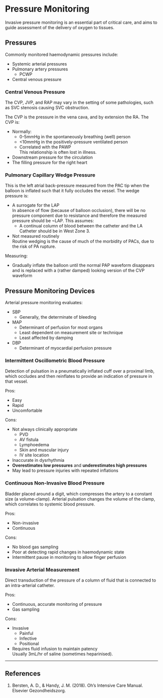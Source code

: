 # Pressure Monitoring

Invasive pressure monitoring is an essential part of critical care, and aims to guide assessment of the delivery of oxygen to tissues.

## Pressures

Commonly monitored haemodynamic pressures include:

* Systemic arterial pressures
* Pulmonary artery pressures
	* PCWP
* Central venous pressure

### Central Venous Pressure

:::column-margin
The CVP, JVP, and RAP may vary in the setting of some pathologies, such as SVC stenosis causing SVC obstruction.
:::

The CVP is the pressure in the vena cava, and by extension the RA. The CVP is:

* Normally:
	* 0-5mmHg in the spontaneously breathing (well) person
	* <10mmHg in the positively-pressure ventilated person
	* Correlated with the PAWP\
	This relationship is often lost in illness. 
* Downstream pressure for the circulation
* The filling pressure for the right heart


### Pulmonary Capillary Wedge Pressure

This is the left atrial back-pressure measured from the PAC tip when the balloon is inflated such that it fully occludes the vessel. The wedge pressure is:

* A surrogate for the LAP\
In absence of flow (because of balloon occlusion), there will be no pressure component due to resistance and therefore the measured pressure should be ~LAP. This assumes:
	* A continual column of blood between the catheter and the LA\
	Catheter should be in West Zone 3.
* Not measured routinely\
Routine wedging is the cause of much of the morbidity of PACs, due to the risk of PA rupture.


Measuring:

* Gradually inflate the balloon until the normal PAP waveform disappears and is replaced with a (rather damped) looking version of the CVP waveform


## Pressure Monitoring Devices

Arterial pressure monitoring evaluates:

* SBP\
	* Generally, the determinate of bleeding
* MAP
	* Determinant of perfusion for most organs
	* Least dependent on measurement site or technique
	* Least affected by damping
* DBP
	* Determinant of myocardial perfusion pressure

### Intermittent Oscillometric Blood Pressure

Detection of pulsation in a pneumatically inflated cuff over a proximal limb, which occludes and then reinflates to provide an indication of pressure in that vessel.

Pros:

* Easy
* Rapid
* Uncomfortable

Cons:

* Not always clinically appropriate
	* PVD
	* AV fistula
	* Lymphoedema
	* Skin and muscular injury
	* IV site location
* Inaccurate in dysrhythmia
* **Overestimates low pressures** and **underestimates high pressures**
* May lead to pressure injuries with repeated inflations


### Continuous Non-Invasive Blood Pressure

Bladder placed around a digit, which compresses the artery to a constant size (a volume-clamp). Arterial pulsation changes the volume of the clamp, which correlates to systemic blood pressure.

Pros:

* Non-invasive
* Continuous

Cons:

* No blood gas sampling
* Poor at detecting rapid changes in haemodynamic state
* Intermittent pause in monitoring to allow finger perfusion


### Invasive Arterial Measurement

Direct transduction of the pressure of a column of fluid that is connected to an intra-arterial catheter.

Pros:

* Continuous, accurate monitoring of pressure
* Gas sampling

Cons:

* Invasive
	* Painful
	* Infective
	* Positional
* Requires fluid infusion to maintain patency\
Usually 3mL/hr of saline (sometimes heparinised).


---

## References

1. Bersten, A. D., & Handy, J. M. (2018). Oh’s Intensive Care Manual. Elsevier Gezondheidszorg.